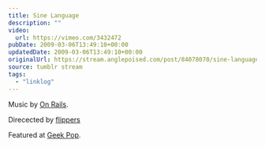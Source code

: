 ```yaml
---
title: Sine Language
description: ""
video:
  url: https://vimeo.com/3432472
pubDate: 2009-03-06T13:49:10+00:00
updatedDate: 2009-03-06T13:49:10+00:00
originalUrl: https://stream.anglepoised.com/post/84078070/sine-language-music-by-on-rails-direcected-by
source: tumblr stream
tags:
  - "linklog"
---
```


Music by [On Rails][1].

Direcected by <a href="http://deathtotheflippers.com/">flippers</a>

Featured at [Geek Pop][2].

[1]: http://myspace.com/onrails5000
[2]: http://geekpop.co.uk/
